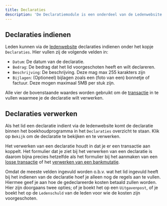 ```yaml
---
title: Declaraties
description: 'De Declaratiemodule is een onderdeel van de Ledenwebsite. Hiermee kun je leden declaraties kunnen indienen, bijvoorbeeld wanneer zij iets voorgeschoten hebben voor anderen.'
---
```


## Declaraties indienen
Leden kunnen via de [ledenwebsite](/modules/ledenwebsite) declaraties indienen onder het kopje ```Declaraties```. Hier vullen zij de volgende velden in:
- ```Datum```: De datum van de declaratie.
- ```Bedrag```: De bedrag dat het lid voorgeschoten heeft en wilt declareren.
- ```Beschrijving```: De beschrijving. Deze mag max 255 karakters zijn
- ```Bijlagen```: (Optioneel) bijlagen zoals een (foto van een) bonnetje of factuur. Deze mogen maximaal 5MB per stuk zijn.

Alle vier de bovenstaande waardes worden gebruikt om de [transactie](/financien/transacties) in te vullen waarmee je de declaratie wilt verwerken.

## Declaraties verwerken
Als het lid een declaratie indient via de ledenwebsite komt de declaratie binnen het boekhoudprogramma in het ```Declaraties``` overzicht te staan. Klik op ```Bekijk``` om de declaratie te bekijken en te verwerken.

Het verwerken van een declaratie houdt in dat je er een transactie aan koppelt. Het formulier dat je ziet bij het verwerken van een declaratie is daarom bijna precies hetzelfde als het formulier bij het aanmaken van een [losse transactie](/financien/transacties#losse-transacties) of het [verwerken van een bankmutatie](/financien/bankmutaties#bankmutaties-verwerken).

Omdat de meeste velden ingevuld worden o.b.v. wat het lid ingevuld heeft bij het indienen van de declaratie hoef je alleen nog de regels aan te vullen. Hiermee geef je aan hoe de gedeclareerde kosten betaald zullen worden. Hier zijn doorgaans twee opties; of je boekt het op een ```Uitgavenpost```, of je boekt het op de ```Ledenschuld``` van de leden voor wie de kosten zijn voorgeschoten.

